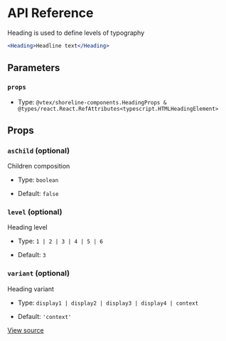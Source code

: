 # API Reference

Heading is used to define levels of typography

```jsx
<Heading>Headline text</Heading>
```

## Parameters

### `props`

- Type: `@vtex/shoreline-components.HeadingProps & @types/react.React.RefAttributes<typescript.HTMLHeadingElement>`

## Props

### `asChild` (optional)

Children composition

- Type: `boolean`

- Default: `false`

### `level` (optional)

Heading level

- Type: `1 | 2 | 3 | 4 | 5 | 6`

- Default: `3`

### `variant` (optional)

Heading variant

- Type: `display1 | display2 | display3 | display4 | context`

- Default: `'context'`

[View source](https://github.com/vtex/shoreline/blob/3b5ff5622/packages/components/src/heading/heading.tsx#L10)
